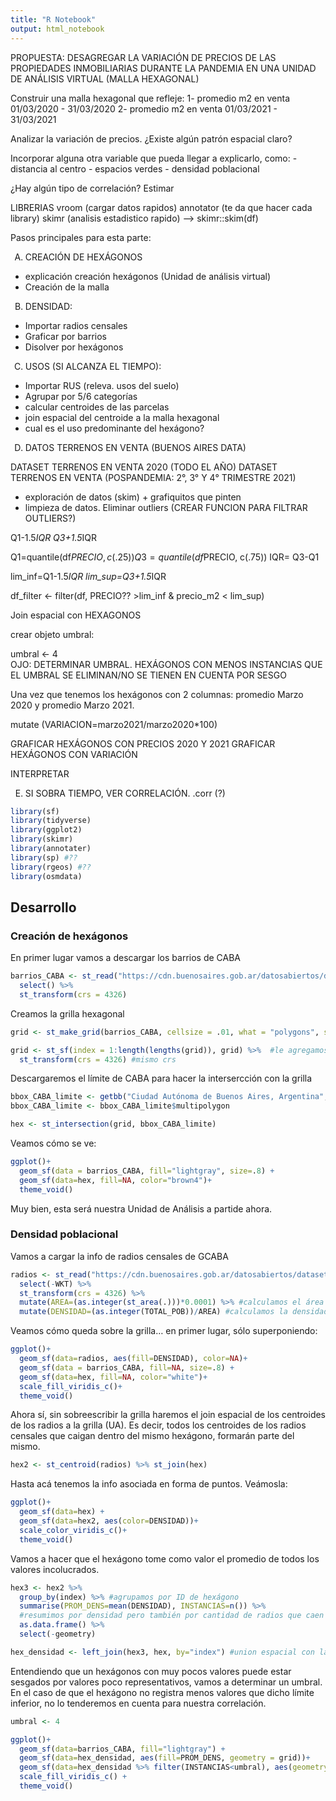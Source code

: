 ```yaml
---
title: "R Notebook"
output: html_notebook
--- 
```


PROPUESTA:
DESAGREGAR LA VARIACIÓN DE PRECIOS DE LAS PROPIEDADES INMOBILIARIAS DURANTE LA PANDEMIA EN UNA UNIDAD DE ANÁLISIS VIRTUAL (MALLA HEXAGONAL)

Construir una malla hexagonal que refleje: 
    1- promedio m2 en venta 01/03/2020 - 31/03/2020
    2- promedio m2 en venta 01/03/2021 - 31/03/2021
  
  Analizar la variación de precios.
  ¿Existe algún patrón espacial claro? 


Incorporar alguna otra variable que pueda llegar a explicarlo, como: 
    - distancia al centro
    - espacios verdes
    - densidad poblacional
    
¿Hay algún tipo de correlación? Estimar 



LIBRERIAS
vroom (cargar datos rapidos)
annotator (te da que hacer cada library)
skimr (analisis estadistico rapido) ---> skimr::skim(df)



Pasos principales para esta parte:

A) CREACIÓN DE HEXÁGONOS
  - explicación creación hexágonos (Unidad de análisis virtual)
  - Creación de la malla


B) DENSIDAD: 
  - Importar radios censales 
  - Graficar por barrios
  - Disolver por hexágonos


C) USOS (SI ALCANZA EL TIEMPO): 
  - Importar RUS (releva. usos del suelo)
  - Agrupar por 5/6 categorías
  - calcular centroides de las parcelas 
  - join espacial del centroide a la malla hexagonal
  - cual es el uso predominante del hexágono?
  
  
D) DATOS TERRENOS EN VENTA (BUENOS AIRES DATA)

  DATASET TERRENOS EN VENTA 2020 (TODO EL AÑO)
  DATASET TERRENOS EN VENTA (POSPANDEMIA: 2°, 3° Y 4° TRIMESTRE 2021)
  
  - exploración de datos (skim) + grafiquitos que pinten
  - limpieza de datos. Eliminar outliers (CREAR FUNCION PARA FILTRAR OUTLIERS?)
  
  Q1-1.5*IQR
  Q3+1.5*IQR
  
Q1=quantile(df$PRECIO, c(.25))
Q3=quantile(df$PRECIO, c(.75))
IQR= Q3-Q1

lim_inf=Q1-1.5*IQR
lim_sup=Q3+1.5*IQR
  
df_filter <- filter(df, PRECIO?? >lim_inf & precio_m2 < lim_sup)

Join espacial con HEXAGONOS 


crear objeto umbral:

umbral <- 4     
OJO: DETERMINAR UMBRAL. HEXÁGONOS CON MENOS INSTANCIAS QUE EL UMBRAL SE ELIMINAN/NO SE TIENEN EN CUENTA POR SESGO

Una vez que tenemos los hexágonos con 2 columnas: promedio Marzo 2020 y promedio Marzo 2021. 

mutate (VARIACION=marzo2021/marzo2020*100) 

GRAFICAR HEXÁGONOS CON PRECIOS 2020 Y 2021
GRAFICAR HEXÁGONOS CON VARIACIÓN 

INTERPRETAR


E) SI SOBRA TIEMPO, VER CORRELACIÓN. .corr (?)

 
  
  
```r
library(sf)
library(tidyverse)
library(ggplot2)
library(skimr)
library(annotater)
library(sp) #??
library(rgeos) #??
library(osmdata) 
```

## Desarrollo

### Creación de hexágonos

En primer lugar vamos a descargar los barrios de CABA

```r
barrios_CABA <- st_read("https://cdn.buenosaires.gob.ar/datosabiertos/datasets/barrios/barrios.geojson") %>% 
  select() %>% 
  st_transform(crs = 4326)
```

Creamos la grilla hexagonal

```r
grid <- st_make_grid(barrios_CABA, cellsize = .01, what = "polygons", square = FALSE)

grid <- st_sf(index = 1:length(lengths(grid)), grid) %>%  #le agregamos un índice
  st_transform(crs = 4326) #mismo crs
```

Descargaremos el límite de CABA para hacer la intersercción con la grilla

```r
bbox_CABA_limite <- getbb("Ciudad Autónoma de Buenos Aires, Argentina", format_out = "sf_polygon")
bbox_CABA_limite <- bbox_CABA_limite$multipolygon
```

```r
hex <- st_intersection(grid, bbox_CABA_limite)
```
Veamos cómo se ve: 

```r
ggplot()+
  geom_sf(data = barrios_CABA, fill="lightgray", size=.8) + 
  geom_sf(data=hex, fill=NA, color="brown4")+
  theme_void()
```

Muy bien, esta será nuestra Unidad de Análisis a partide ahora. 


### Densidad poblacional

Vamos a cargar la info de radios censales de GCABA

```r
radios <- st_read("https://cdn.buenosaires.gob.ar/datosabiertos/datasets/informacion-censal-por-radio/caba_radios_censales.geojson") %>% 
  select(-WKT) %>% 
  st_transform(crs = 4326) %>% 
  mutate(AREA=(as.integer(st_area(.)))*0.0001) %>% #calculamos el área y la convertimos en Ha
  mutate(DENSIDAD=(as.integer(TOTAL_POB))/AREA) #calculamos la densidad poblacional de cada radio censal (hab/Ha)
```
Veamos cómo queda sobre la grilla... en primer lugar, sólo superponiendo: 

```r
ggplot()+
  geom_sf(data=radios, aes(fill=DENSIDAD), color=NA)+
  geom_sf(data = barrios_CABA, fill=NA, size=.8) + 
  geom_sf(data=hex, fill=NA, color="white")+
  scale_fill_viridis_c()+
  theme_void()
```

Ahora sí, sin sobreescribir la grilla haremos el join espacial de los centroides de los radios a la grilla (UA). 
Es decir, todos los centroides de los radios censales que caigan dentro del mismo hexágono, formarán parte del mismo.

```r
hex2 <- st_centroid(radios) %>% st_join(hex)
```
Hasta acá tenemos la info asociada en forma de puntos. 
Veámosla:

```r
ggplot()+
  geom_sf(data=hex) +
  geom_sf(data=hex2, aes(color=DENSIDAD))+
  scale_color_viridis_c()+
  theme_void()
```

Vamos a hacer que el hexágono tome como valor el promedio de todos los valores incolucrados.

```r
hex3 <- hex2 %>% 
  group_by(index) %>% #agrupamos por ID de hexágono
  summarise(PROM_DENS=mean(DENSIDAD), INSTANCIAS=n()) %>% 
  #resumimos por densidad pero también por cantidad de radios que caen dentro del hexágonos
  as.data.frame() %>% 
  select(-geometry)
```

```r
hex_densidad <- left_join(hex3, hex, by="index") #union espacial con la grilla original
```


Entendiendo que un hexágonos con muy pocos valores puede estar sesgados por valores poco representativos, vamos a determinar un umbral. En el caso de que el hexágono no registra menos valores que dicho límite inferior, no lo tenderemos en cuenta para nuestra correlación.

```r
umbral <- 4
```

```r
ggplot()+
  geom_sf(data=barrios_CABA, fill="lightgray") +
  geom_sf(data=hex_densidad, aes(fill=PROM_DENS, geometry = grid))+
  geom_sf(data=hex_densidad %>% filter(INSTANCIAS<umbral), aes(geometry = grid), fill="red")+
  scale_fill_viridis_c() +
  theme_void()
```
 
 
